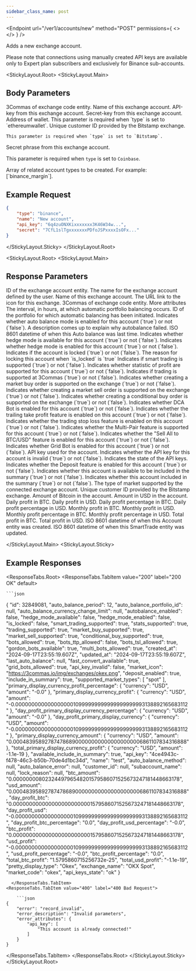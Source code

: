```yaml
---
sidebar_class_name: post
---
```


<Endpoint
  url="/ver1/accounts/new"
  method="POST"
  permissions={
    <>
      <Permission title="Permission" description="ACCOUNTS_WRITE" />
      <Permission title="Security" description="SIGNED" />
    </>
  }
/>

Adds a new exchange account. 

<Informer variant="warning">
   Please note that connections using manually created API keys are available only to Expert plan subscribers and exclusively for Binance sub-accounts.
</Informer>


<StickyLayout.Root>
<StickyLayout.Main>

## Body Parameters

<ApiParam name='type' type='string' id="type" required>
   3Commas of exchange code entity.
</ApiParam>

<ApiParam name='name' type='string' id="name" required>
   Name of this exchange account.
</ApiParam>

<ApiParam name='api_key' type="string" id="api_key" required>
   API-key from this exchange account.
</ApiParam>

<ApiParam name='secret' type='string' id="secret" required>
   Secret-key from this exchange account.
</ApiParam>

<ApiParam name='address' type='string' id="address" required>
   Address of wallet. This parameter is required when `type` is set to `ethereumwallet`.
</ApiParam>

<ApiParam name='customer_id' type='string' id="customer_id" required>
    Unique customer ID provided by the Bitstamp exchange.
    
    This parameter is required when `type` is set to `Bitstamp`.
</ApiParam>

<ApiParam name='passphrase' type='string' id="passphrase" required>
   Secret phrase from this exchange account.

   This parameter is required when `type` is set to `Coinbase`.
</ApiParam>

<ApiParam name='types_to_create' type='array[string]' id="types_to_create" required>
   Array of related account types to be created.
   For example: [`binance_margin`].
</ApiParam>
</StickyLayout.Main>
<StickyLayout.Sticky>

## Example Request

```json title="POST /ver1/accounts/new"
{
    "type": "binance",
    "name": "New account",
    "api_key": "6q4zuONXKixxxxxxx3K46W34w...",
    "secret": "7CfL1slTgxxxxxxxPDfoJSPxxxxIsOFx..."
}
```
</StickyLayout.Sticky>
</StickyLayout.Root>

<StickyLayout.Root>
<StickyLayout.Main>

<h2>Response Parameters</h2>

<ApiParam name='id' type='integer' id="id">
   ID of the exchange account entity.
</ApiParam>

<ApiParam name='name' type='string' id="name">
   The name for the exchange account defined by the user.
</ApiParam>

<ApiParam name='exchange_name' type='string' id="exchange_name">
   Name of this exchange account.
</ApiParam>

<ApiParam name='market_icon' type='string' id="market_icon">
   The URL link to the icon for this exchange.
</ApiParam>

<ApiParam name='market_code' type='string' id="market_code">
   3Commas of exchange code entity.
</ApiParam>

<CollapseAll>
<CollapseAllHeading> More attributes <CollapseAllButton /> </CollapseAllHeading>

<CollapsibleApiParam name="auto_balance_period" type="integer" id="auto_balance_period">
   The interval, in hours, at which automatic portfolio balancing occurs.
</CollapsibleApiParam>

<CollapsibleApiParam name="auto_balance_portfolio_id" type="integer" id="auto_balance_portfolio_id">
   ID of the portfolio for which automatic balancing has been initiated.
</CollapsibleApiParam>

<CollapsibleApiParam name="autobalance_enabled" type="boolean" id="autobalance_enabled">
   Indicates whether auto balance mode is enabled for this account (`true`) or not (`false`).
</CollapsibleApiParam>

<CollapsibleApiParam name="auto_balance_error" type="string or null" id="auto_balance_error">
   A description comes up to explain why autobalance failed.
</CollapsibleApiParam>

<CollapsibleApiParam name="last_auto_balance" type="string or null" id="last_auto_balance">
   ISO 8601 datetime of when this Auto balance was last time.
</CollapsibleApiParam>

<CollapsibleApiParam name="hedge_mode_available" type="boolean" id="hedge_mode_available">
   Indicates whether hedge mode is available for this account (`true`) or not (`false`).
</CollapsibleApiParam>

<CollapsibleApiParam name="hedge_mode_enabled" type="boolean" id="hedge_mode_enabled">
   Indicates whether hedge mode is enabled for this account (`true`) or not (`false`).
</CollapsibleApiParam>

<CollapsibleApiParam name="is_locked" type="boolean" id="is_locked">
   Indicates if the account is locked (`true`) or not (`false`).
</CollapsibleApiParam>

<CollapsibleApiParam name="lock_reason" type="string or null" id="lock_reason">
   The reason for locking this account when `is_locked` is `true`
</CollapsibleApiParam>

<CollapsibleApiParam name="smart_trading_supported" type="boolean" id="smart_trading_supported">
   Indicates if smart trading is supported (`true`) or not (`false`).
</CollapsibleApiParam>

<CollapsibleApiParam name="stats_supported" type="boolean" id="stats_supported">
   Indicates whether statistic of profit are supported for this account (`true`) or not (`false`).
</CollapsibleApiParam>

<CollapsibleApiParam name="trading_supported" type="boolean" id="trading_supported">
   Indicates if trading is supported at 3Commas (`true`) or not (`false`).
</CollapsibleApiParam>

<CollapsibleApiParam name="market_buy_supported" type="boolean" id="market_buy_supported">
   Indicates whether creating a market buy order is supported on the exchange (`true`) or not (`false`).
</CollapsibleApiParam>

<CollapsibleApiParam name="market_sell_supported" type="boolean" id="market_sell_supported">
   Indicates whether creating a market sell order is supported on the exchange (`true`) or not (`false`).
</CollapsibleApiParam>

<CollapsibleApiParam name="conditional_buy_supported" type="boolean" id="conditional_buy_supported">
   Indicates whether creating a conditional buy order is supported on the exchange (`true`) or not (`false`).
</CollapsibleApiParam>

<CollapsibleApiParam name="bots_allowed" type="boolean" id="bots_allowed">
   Indicates whether DCA Bot is enabled for this account (`true`) or not (`false`).
</CollapsibleApiParam>

<CollapsibleApiParam name="bots_ttp_allowed" type="boolean" id="bots_ttp_allowed">
   Indicates whether the trailing take profit feature is enabled on this account (`true`) or not (`false`).
</CollapsibleApiParam>

<CollapsibleApiParam name="bots_tsl_allowed" type="boolean" id="bots_tsl_allowed">
   Indicates whether the trading stop loss feature is enabled on this account (`true`) or not (`false`).
</CollapsibleApiParam>

<CollapsibleApiParam name="multi_bots_allowed" type="boolean" id="multi_bots_allowed">
   Indicates whether the Multi-Pair feature is supported for this account (`true`) or not (`false`).
</CollapsibleApiParam>

<CollapsibleApiParam name="fast_convert_available" type="boolean" id="fast_convert_available">
   Indicates whether the "Sell All to BTC/USD" feature is enabled for this account (`true`) or not (`false`).
</CollapsibleApiParam>

<CollapsibleApiParam name="grid_bots_allowed" type="boolean" id="grid_bots_allowed">
   Indicates whether Grid Bot is enabled for this account (`true`) or not (`false`).
</CollapsibleApiParam>

<CollapsibleApiParam name="api_key" type="string" id="api_key">
   API key used for the account.
</CollapsibleApiParam>

<CollapsibleApiParam name="api_key_invalid" type="boolean" id="api_key_invalid">
   Indicates whether the API key for this account is invalid (`true`) or not (`false`).
</CollapsibleApiParam>

<CollapsibleApiParam name="api_keys_state" type="string" id="api_keys_state">
   Indicates the state of the API keys.
</CollapsibleApiParam>

<CollapsibleApiParam name="deposit_enabled" type="boolean" id="deposit_enabled">
   Indicates whether the Deposit feature is enabled for this account (`true`) or not (`false`).
</CollapsibleApiParam>

<CollapsibleApiParam name="available_include_in_summary" type="boolean" id="available_include_in_summary">
   Indicates whether this account is available to be included in the summary (`true`) or not (`false`).
</CollapsibleApiParam>

<CollapsibleApiParam name="include_in_summary" type="boolean" id="include_in_summary">
   Indicates whether this account included in the summary (`true`) or not (`false`).
</CollapsibleApiParam>

<CollapsibleApiParam name="supported_market_types" type="array" id="supported_market_types">
   The type of market supported by the connected exchange account.
</CollapsibleApiParam>

<CollapsibleApiParam name="customer_id" type="string" id="customer_id">
   Unique customer ID provided by the Bitstamp exchange.
</CollapsibleApiParam>

<CollapsibleApiParam name="btc_amount" type="string" id="btc_amount">
   Amount of Bitcoin in the account.
</CollapsibleApiParam>

<CollapsibleApiParam name="usd_amount" type="string" id="usd_amount">
   Amount in USD in the account.
</CollapsibleApiParam>

<CollapsibleApiParam name="day_profit_btc" type="string" id="day_profit_btc">
   Daily profit in BTC.
</CollapsibleApiParam>

<CollapsibleApiParam name="day_profit_usd" type="string" id="day_profit_usd">
   Daily profit in USD.
</CollapsibleApiParam>

<CollapsibleApiParam name="day_profit_btc_percentage" type="number" id="day_profit_btc_percentage">
   Daily profit percentage in BTC.
</CollapsibleApiParam>

<CollapsibleApiParam name="day_profit_usd_percentage" type="number" id="day_profit_usd_percentage">
   Daily profit percentage in USD.
</CollapsibleApiParam>

<CollapsibleApiParam name="btc_profit" type="number" id="btc_profit">
   Monthly profit in BTC.
</CollapsibleApiParam>

<CollapsibleApiParam name="usd_profit" type="number" id="usd_profit">
   Monthly profit in USD.
</CollapsibleApiParam>

<CollapsibleApiParam name="btc_profit_percentage" type="number" id="btc_profit_percentage">
   Monthly profit percentage in BTC.
</CollapsibleApiParam>

<CollapsibleApiParam name="usd_profit_percentage" type="number" id="usd_profit_percentage">
   Monthly profit percentage in USD.
</CollapsibleApiParam>

<CollapsibleApiParam name="total_btc_profit" type="number" id="total_btc_profit">
   Total profit in BTC.
</CollapsibleApiParam>

<CollapsibleApiParam name="total_usd_profit" type="number" id="total_usd_profit">
   Total profit in USD.
</CollapsibleApiParam>

<CollapsibleApiParam name="created_at" type="string" id="created_at">
   ISO 8601 datetime of when this Account entity was created.
</CollapsibleApiParam>

<CollapsibleApiParam name="updated_at" type="string" id="updated_at">
   ISO 8601 datetime of when this SmartTrade entity was updated.
</CollapsibleApiParam>
</CollapseAll>

</StickyLayout.Main>
<StickyLayout.Sticky>

## Example Responses

<ResponseTabs.Root>
<ResponseTabs.TabItem value="200" label="200 OK" default>

    ```json
{
    "id": 32849081,
    "auto_balance_period": 12,
    "auto_balance_portfolio_id": null,
    "auto_balance_currency_change_limit": null,
    "autobalance_enabled": false,
    "hedge_mode_available": false,
    "hedge_mode_enabled": false,
    "is_locked": false,
    "smart_trading_supported": true,
    "stats_supported": true,
    "trading_supported": true,
    "market_buy_supported": true,
    "market_sell_supported": true,
    "conditional_buy_supported": true,
    "bots_allowed": true,
    "bots_ttp_allowed": false,
    "bots_tsl_allowed": true,
    "gordon_bots_available": true,
    "multi_bots_allowed": true,
    "created_at": "2024-09-17T23:55:19.607Z",
    "updated_at": "2024-09-17T23:55:19.607Z",
    "last_auto_balance": null,
    "fast_convert_available": true,
    "grid_bots_allowed": true,
    "api_key_invalid": false,
    "market_icon": "https://3commas.io/img/exchanges/okex.png",
    "deposit_enabled": true,
    "include_in_summary": true,
    "supported_market_types": [
        "spot"
    ],
    "primary_display_currency_profit_percentage": {
        "currency": "USD",
        "amount": "-0.0"
    },
    "primary_display_currency_profit": {
        "currency": "USD",
        "amount": "-0.00000000000000000010999999999999999999993138892165683112"
    },
    "day_profit_primary_display_currency_percentage": {
        "currency": "USD",
        "amount": "-0.0"
    },
    "day_profit_primary_display_currency": {
        "currency": "USD",
        "amount": "-0.00000000000000000010999999999999999999993138892165683112"
    },
    "primary_display_currency_amount": {
        "currency": "USD",
        "amount": "0.00048395892787478689000000000000000000006861107834316888"
    },
    "total_primary_display_currency_profit": {
        "currency": "USD",
        "amount": -1.1e-19
    },
    "available_include_in_summary": true,
    "api_key": "4ce4943c-f478-46c3-b50b-70de4d1bc34d",
    "name": "test",
    "auto_balance_method": null,
    "auto_balance_error": null,
    "customer_id": null,
    "subaccount_name": null,
    "lock_reason": null,
    "btc_amount": "0.0000000080232449796548201579586071525673247181448663178",
    "usd_amount": "0.00048395892787478689000000000000000000006861107834316888",
    "day_profit_btc": "0.0000000000000000000000001579586071525673247181448663178",
    "day_profit_usd": "-0.00000000000000000010999999999999999999993138892165683112",
    "day_profit_btc_percentage": "0.0",
    "day_profit_usd_percentage": "-0.0",
    "btc_profit": "0.0000000000000000000000001579586071525673247181448663178",
    "usd_profit": "-0.00000000000000000010999999999999999999993138892165683112",
    "usd_profit_percentage": "-0.0",
    "btc_profit_percentage": "0.0",
    "total_btc_profit": "1.5795860715256732e-25",
    "total_usd_profit": "-1.1e-19",
    "pretty_display_type": "Okex",
    "exchange_name": "OKX Spot",
    "market_code": "okex",
    "api_keys_state": "ok"
}
```
  </ResponseTabs.TabItem>
<ResponseTabs.TabItem value="40O" label="400 Bad Request">

    ```json
{
    "error": "record_invalid",
    "error_description": "Invalid parameters",
    "error_attributes": {
        "api_key": [
            "This account is already connected!"
        ]
    }
}
```
  </ResponseTabs.TabItem>
</ResponseTabs.Root>
</StickyLayout.Sticky>
</StickyLayout.Root>

